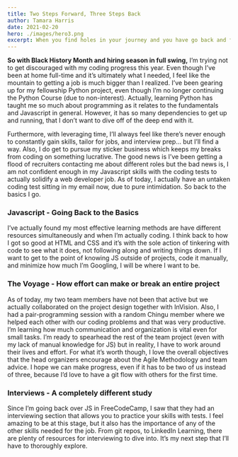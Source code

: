 ```yaml
---
title: Two Steps Forward, Three Steps Back
author: Tamara Harris
date: 2021-02-20
hero: ./images/hero3.png
excerpt: When you find holes in your journey and you have go back and fill them!
---
```


**So with Black History Month and hiring season in full swing,** I’m trying not to get discouraged with my coding progress this year. Even though I’ve been at home full-time and it’s ultimately what I needed, I feel like the mountain to getting a job is much bigger than I realized. I’ve been gearing up for my fellowship Python project, even though I’m no longer continuing the Python Course (due to non-interest). Actually, learning Python has taught me so much about programming as it relates to the fundamentals and Javascript in general. However, it has so many dependencies to get up and running, that I don’t want to dive off of the deep end with it.

Furthermore, with leveraging time, I’ll always feel like there’s never enough to constantly gain skills, tailor for jobs, and interview prep… but I’ll find a way. Also, I do get to pursue my sticker business which keeps my breaks from coding on something lucrative. The good news is I’ve been getting a flood of recruiters contacting me about different roles but the bad news is, I am not confident enough in my Javascript skills with the coding tests to actually solidify a web developer job. As of today, I actually have an untaken coding test sitting in my email now, due to pure intimidation. So back to the basics I go.

### Javascript - Going Back to the Basics
I’ve actually found my most effective learning methods are have different resources simultaneously and when I’m actually coding. I think back to how I got so good at HTML and CSS and it’s with the sole action of tinkering with code to see what it does, not following along and writing things down. If I want to get to the point of knowing JS outside of projects, code it manually, and minimize how much I’m Googling, I will be where I want to be.

### The Voyage - How effort can make or break an entire project
As of today, my two team members have not been that active but we actually collaborated on the project design together with InVision. Also, I had a pair-programming session with a random Chingu member where we helped each other with our coding problems and that was very productive. I’m learning how much communication and organization is vital even for small tasks. I’m ready to spearhead the rest of the team project (even with my lack of manual knowledge for JS) but in reality, I have to work around their lives and effort. For what it’s worth though, I love the overall objectives that the head organizers encourage about the Agile Methodology and team advice. I hope we can make progress, even if it has to be two of us instead of three, because I’d love to have a git flow with others for the first time.

### Interviews - A completely different study
Since I’m going back over JS in FreeCodeCamp, I saw that they had an interviewing section that allows you to practice your skills with tests. I feel amazing to be at this stage, but it also has the importance of any of the other skills needed for the job. From git repos, to LinkedIn Learning, there are plenty of resources for interviewing to dive into. It’s my next step that I’ll have to thoroughly explore.
